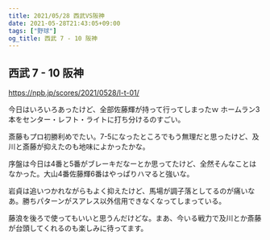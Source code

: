 ```yaml
---
title: 2021/05/28 西武VS阪神
date: 2021-05-28T21:43:05+09:00
tags: ["野球"]
og_title: 西武 7 - 10 阪神
---
```


## 西武 7 - 10 阪神

https://npb.jp/scores/2021/0528/l-t-01/


今日はいろいろあったけど、全部佐藤輝が持って行ってしまったｗ ホームラン3本をセンター・レフト・ライトに打ち分けるのすごい。

斎藤もプロ初勝利めでたい。7-5になったところでもう無理だと思ったけど、及川と斎藤が抑えたのも地味によかったかな。

序盤は今日は4番と5番がブレーキだなーとか思ってたけど、全然そんなことはなかった。大山4番佐藤輝6番はやっぱりハマると強いな。

岩貞は追いつかれながらもよく抑えたけど、馬場が調子落としてるのが痛いなあ。勝ちパターンがスアレス以外信用できなくなってしまっている。

藤浪を後ろで使ってもいいと思うんだけどな。まあ、今いる戦力で及川とか斎藤が台頭してくれるのも楽しみに待ってます。
